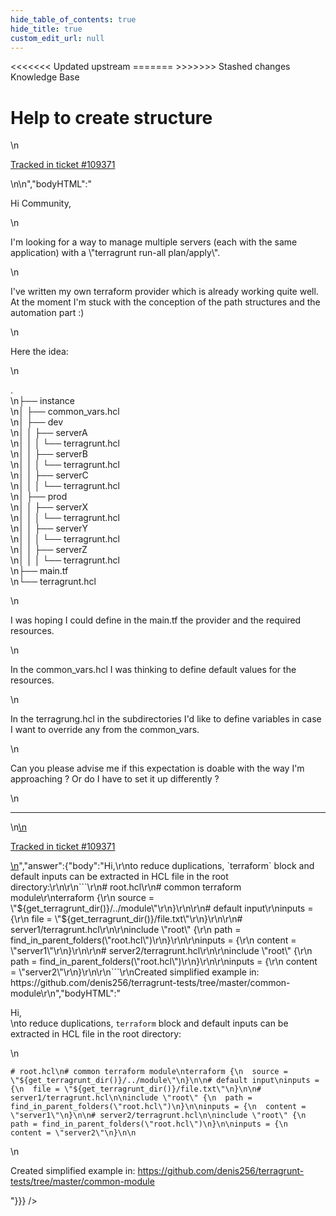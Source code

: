```yaml
---
hide_table_of_contents: true
hide_title: true
custom_edit_url: null
---
```



<head>
<<<<<<< Updated upstream
  <link rel="canonical" href="https://github.com/tnn-tnn-tnn-tnn-tnn-gruntwork-io/knowledge-base/discussions/571" />
=======
  <link rel="canonical" href="https://github.com/tnn-gruntwork-io/knowledge-base/discussions/571" />
>>>>>>> Stashed changes
</head>

<CenterLayout>
<span className="searchCategory">Knowledge Base</span>
<h1>Help to create structure</h1>
<GitHub discussion={{"id":"D_kwDOF8slf84ARECG","number":571,"author":{"login":"GyroGearl00se"},"title":"Help to create structure","body":"\nHi Community,\r\n\r\nI'm looking for a way to manage multiple servers (each with the same application) with a \"terragrunt run-all plan/apply\".\r\n\r\nI've written my own terraform provider which is already working quite well. At the moment I'm stuck with the conception of the path structures and the automation part :)\r\n\r\nHere the idea:\r\n\r\n.\r\n├── instance\r\n│   ├── common_vars.hcl\r\n│   ├── dev\r\n│   │   ├── serverA\r\n│   │   │   └── terragrunt.hcl\r\n│   │   ├── serverB\r\n│   │   │   └── terragrunt.hcl\r\n│   │   ├── serverC\r\n│   │   │   └── terragrunt.hcl\r\n│   ├── prod\r\n│   │   ├── serverX\r\n│   │   │   └── terragrunt.hcl\r\n│   │   ├── serverY\r\n│   │   │   └── terragrunt.hcl\r\n│   │   ├── serverZ\r\n│   │   │   └── terragrunt.hcl\r\n├── main.tf\r\n└── terragrunt.hcl\r\n\r\n\r\nI was hoping I could define in the main.tf the provider and the required resources.\r\n\r\nIn the common_vars.hcl I was thinking to define default values for the resources.\r\n\r\nIn the terragrung.hcl in the subdirectories I'd like to define variables in case I want to override any from the common_vars.\r\n\r\n\r\nCan you please advise me if this expectation is doable with the way I'm approaching ? Or do I have to set it up differently ?\n\n---\n\n<ins datetime=\"2022-10-14T08:28:34Z\">\n  <p><a href=\"https://support.gruntwork.io/hc/requests/109371\">Tracked in ticket #109371</a></p>\n</ins>\n","bodyHTML":"<p dir=\"auto\">Hi Community,</p>\n<p dir=\"auto\">I'm looking for a way to manage multiple servers (each with the same application) with a \"terragrunt run-all plan/apply\".</p>\n<p dir=\"auto\">I've written my own terraform provider which is already working quite well. At the moment I'm stuck with the conception of the path structures and the automation part :)</p>\n<p dir=\"auto\">Here the idea:</p>\n<p dir=\"auto\">.<br>\n├── instance<br>\n│   ├── common_vars.hcl<br>\n│   ├── dev<br>\n│   │   ├── serverA<br>\n│   │   │   └── terragrunt.hcl<br>\n│   │   ├── serverB<br>\n│   │   │   └── terragrunt.hcl<br>\n│   │   ├── serverC<br>\n│   │   │   └── terragrunt.hcl<br>\n│   ├── prod<br>\n│   │   ├── serverX<br>\n│   │   │   └── terragrunt.hcl<br>\n│   │   ├── serverY<br>\n│   │   │   └── terragrunt.hcl<br>\n│   │   ├── serverZ<br>\n│   │   │   └── terragrunt.hcl<br>\n├── main.tf<br>\n└── terragrunt.hcl</p>\n<p dir=\"auto\">I was hoping I could define in the main.tf the provider and the required resources.</p>\n<p dir=\"auto\">In the common_vars.hcl I was thinking to define default values for the resources.</p>\n<p dir=\"auto\">In the terragrung.hcl in the subdirectories I'd like to define variables in case I want to override any from the common_vars.</p>\n<p dir=\"auto\">Can you please advise me if this expectation is doable with the way I'm approaching ? Or do I have to set it up differently ?</p>\n<hr>\n<ins datetime=\"2022-10-14T08:28:34Z\">\n  <p dir=\"auto\"><a href=\"https://support.gruntwork.io/hc/requests/109371\" rel=\"nofollow\">Tracked in ticket #109371</a></p>\n</ins>","answer":{"body":"Hi,\r\nto reduce duplications, `terraform` block and default inputs can be extracted in HCL file in the root directory:\r\n\r\n```\r\n# root.hcl\r\n# common terraform module\r\nterraform {\r\n  source = \"${get_terragrunt_dir()}/../module\"\r\n}\r\n\r\n# default input\r\ninputs = {\r\n  file = \"${get_terragrunt_dir()}/file.txt\"\r\n}\r\n\r\n# server1/terragrunt.hcl\r\n\r\ninclude \"root\" {\r\n  path = find_in_parent_folders(\"root.hcl\")\r\n}\r\n\r\ninputs = {\r\n  content = \"server1\"\r\n}\r\n\r\n# server2/terragrunt.hcl\r\n\r\ninclude \"root\" {\r\n  path = find_in_parent_folders(\"root.hcl\")\r\n}\r\n\r\ninputs = {\r\n  content = \"server2\"\r\n}\r\n\r\n```\r\nCreated simplified example in:  https://github.com/denis256/terragrunt-tests/tree/master/common-module\r\n","bodyHTML":"<p dir=\"auto\">Hi,<br>\nto reduce duplications, <code class=\"notranslate\">terraform</code> block and default inputs can be extracted in HCL file in the root directory:</p>\n<div class=\"snippet-clipboard-content notranslate position-relative overflow-auto\" data-snippet-clipboard-copy-content=\"# root.hcl\n# common terraform module\nterraform {\n  source = &quot;${get_terragrunt_dir()}/../module&quot;\n}\n\n# default input\ninputs = {\n  file = &quot;${get_terragrunt_dir()}/file.txt&quot;\n}\n\n# server1/terragrunt.hcl\n\ninclude &quot;root&quot; {\n  path = find_in_parent_folders(&quot;root.hcl&quot;)\n}\n\ninputs = {\n  content = &quot;server1&quot;\n}\n\n# server2/terragrunt.hcl\n\ninclude &quot;root&quot; {\n  path = find_in_parent_folders(&quot;root.hcl&quot;)\n}\n\ninputs = {\n  content = &quot;server2&quot;\n}\n\"><pre class=\"notranslate\"><code class=\"notranslate\"># root.hcl\n# common terraform module\nterraform {\n  source = \"${get_terragrunt_dir()}/../module\"\n}\n\n# default input\ninputs = {\n  file = \"${get_terragrunt_dir()}/file.txt\"\n}\n\n# server1/terragrunt.hcl\n\ninclude \"root\" {\n  path = find_in_parent_folders(\"root.hcl\")\n}\n\ninputs = {\n  content = \"server1\"\n}\n\n# server2/terragrunt.hcl\n\ninclude \"root\" {\n  path = find_in_parent_folders(\"root.hcl\")\n}\n\ninputs = {\n  content = \"server2\"\n}\n\n</code></pre></div>\n<p dir=\"auto\">Created simplified example in:  <a href=\"https://github.com/denis256/terragrunt-tests/tree/master/common-module\">https://github.com/denis256/terragrunt-tests/tree/master/common-module</a></p>"}}} />

</CenterLayout>
  

<!-- ##DOCS-SOURCER-START
{
  "sourcePlugin": "github-discussions",
  "hash": "25736ed41fc243512ce6374a8c07e282"
}
##DOCS-SOURCER-END -->
